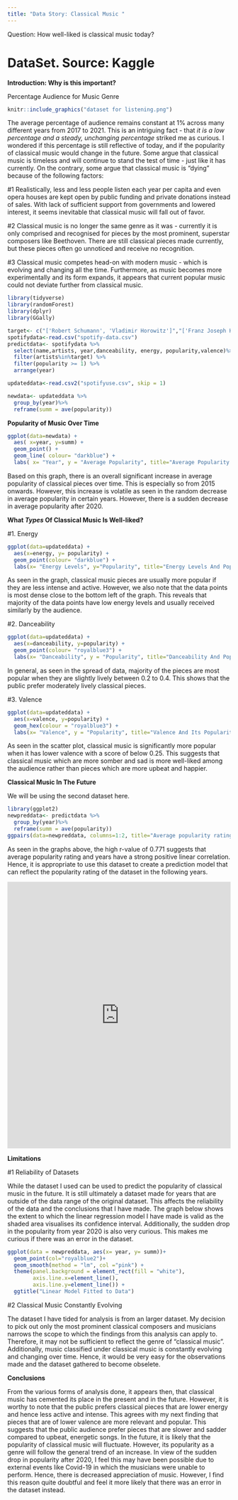 ```yaml
---
title: "Data Story: Classical Music "
---
```


Question: How well-liked is classical music today? 

# DataSet. Source: Kaggle

**Introduction: Why is this important?**

Percentage Audience for Music Genre

```r
knitr::include_graphics("dataset for listening.png") 
```

The average percentage of audience remains constant at 1% across many different years from 2017 to  2021. This is an intriguing fact - that *it is a low percentage and a steady, unchanging percentage* striked me as curious. I wondered if this percentage is still reflective of today, and if the popularity of classical music would change in the future. 
Some argue that classical music is timeless and will continue to stand the test of time - just like it has currently. On the contrary, some argue that classical music is "dying" because of the following factors:

#1 Realistically, less and less people listen each year per capita and even opera houses are kept open by public funding and private donations instead of sales. With lack of sufficient support from governments and lowered interest, it seems inevitable that classical music will fall out of favor. 

#2 Classical music is no longer the same genre as it was - currently it is only comprised and recognised for pieces by the most prominent, superstar composers like Beethoven. There are still classical pieces made currently, but these pieces often go unnoticed and receive no recognition.


#3 Classical music competes head-on with modern music - which is evolving and changing all the time. Furthermore, as music becomes more experimentally and its form expands, it appears that current popular music could not deviate further from classical music. 

```r
library(tidyverse)
library(randomForest)
library(dplyr)
library(GGally)
```

```r
target<- c("['Robert Schumann', 'Vladimir Horowitz']","['Franz Joseph Haydn', 'Pro Arte Quartet']","['Felix Mendelssohn', 'Vladimir Horowitz']", "['Frédéric Chopin', 'Vladimir Horowitz']", "['Franz Liszt', 'Vladimir Horowitz']","['Sergei Rachmaninoff', 'Vladimir Horowitz']", "['Ludwig van Beethoven', 'Staatskapelle Berlin', 'Richard Strauss']")
spotifydata<-read.csv("spotify-data.csv")
predictdata<- spotifydata %>%
  select(name,artists, year,danceability, energy, popularity,valence)%>%
  filter(artists%in%target) %>%
  filter(popularity >= 1) %>%
  arrange(year)
```

```r
updateddata<-read.csv2("spotifyuse.csv", skip = 1)
```

```r
newdata<- updateddata %>%
  group_by(year)%>%
  reframe(summ = ave(popularity))
```

**Popularity of Music Over Time**
```r
ggplot(data=newdata) +
  aes( x=year, y=summ) +
  geom_point() +
  geom_line( colour= "darkblue") + 
  labs( x= "Year", y = "Average Popularity", title="Average Popularity Of Classical Pieces Over Time")
```
Based on this graph, there is an overall significant increase in average popularity of classical pieces over time. This is especially so from 2015 onwards. However, this increase is volatile as seen in the random decrease in average popularity in certain years. However, there is a sudden decrease in average popularity after 2020. 


**What *Types* Of Classical Music Is Well-liked?**

#1. Energy

```r
ggplot(data=updateddata) +
  aes(x=energy, y= popularity) +
  geom_point(colour= "darkblue") +
  labs(x= "Energy Levels", y="Popularity", title="Energy Levels And Popularity Of Pieces")
```
As seen in the graph, classical music pieces are usually more popular if they are less intense and active. 
       However, we also note that the data points is most dense close to the bottom left of the graph. 
       This reveals that majority of the data points have low energy levels and usually received similarly by the audience.


#2. Danceability

```r
ggplot(data=updateddata) +
  aes(x=danceability, y=popularity) +
  geom_point(colour= "royalblue3") +
  labs(x= "Danceability", y = "Popularity", title="Danceability And Popularity Of Pieces")  
```
In general, as seen in the spread of data, majority of the pieces are most popular when they are slightly lively between 0.2 to 0.4. This shows that the public prefer moderately lively classical pieces.

#3. Valence

```r
ggplot(data=updateddata) +
  aes(x=valence, y=popularity) +
  geom_hex(colour = "royalblue3") +
  labs(x= "Valence", y = "Popularity", title="Valence And Its Popularity")
```

As seen in the scatter plot, classical music is significantly more popular when it has lower valence with a score of below 0.25. This suggests that classical music which are more somber and sad is more well-liked among the audience rather than  pieces which are more upbeat and happier.

**Classical Music In The Future** 

We will be using the second dataset here.

```r
library(ggplot2)
newpreddata<- predictdata %>%
  group_by(year)%>%
  reframe(summ = ave(popularity))
ggpairs(data=newpreddata, columns=1:2, title="Average popularity rating and years", ggplot2::aes(colour= "royalblue") )
```

As seen in the graphs above, the high r-value of 0.771 suggests that average popularity rating and years have a strong positive linear correlation. Hence, it is appropriate to use this dataset to create a prediction model that can reflect the popularity rating of the dataset in the following years. 

```{=html}
<iframe height="600" width="100%" frameborder="no" src="https://claralclaroll.shinyapps.io/App-1/ "> </iframe>
```

**Limitations**

#1 Reliability of Datasets

While the dataset I used can be used to predict the popularity of classical music in the future. It is still ultimately a dataset made for years that are outside of the data range of the original dataset. This affects the reliability of the data and the conclusions that I have made. The graph below shows the extent to which the linear regression model I have made is valid as the shaded area visualises its confidence interval. Additionally, the sudden drop in the popularity from year 2020 is also very curious. This makes me curious if there was an error in the dataset.

```r
ggplot(data = newpreddata, aes(x= year, y= summ))+
  geom_point(col="royalblue2")+ 
  geom_smooth(method = "lm", col ="pink") + 
  theme(panel.background = element_rect(fill = "white"),
        axis.line.x=element_line(),
        axis.line.y=element_line()) +
  ggtitle("Linear Model Fitted to Data")

``` 

#2 Classical Music Constantly Evolving

The dataset I have tided for analysis is from an larger dataset. My decision to pick out only the most prominent classical composers and musicians narrows the scope to which the findings from this analysis can apply to. Therefore, it may not be sufficient to reflect the genre of "classical music". Additionally, music classified under classical music is constantly evolving and changing over time. Hence, it would be very easy for the observations made and the dataset gathered to become obselete. 


**Conclusions**

From the various forms of analysis done, it appears then, that classical music has cemented its place in the present and in the future. However, it is worthy to note that the public prefers classical pieces that are lower energy and hence less active and intense. This agrees with my next finding that pieces that are of lower valence are more relevant and popular. This suggests that the public audience prefer pieces that are slower and sadder compared to upbeat, energetic songs. In the future, it is likely that the popularity of classical music will fluctuate. However, its popularity as a genre will follow the general trend of an increase. In view of the sudden drop in popularity after 2020, I feel this may have been possible due to external events like Covid-19 in which the musicians were unable to perform. Hence, there is decreased appreciation of music. However, I find this reason quite doubtful and feel it more likely that there was an error in the dataset instead. 
